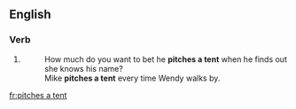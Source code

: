 ==English==

===Verb===
{{head|en|head=[[pitches]] [[a]] [[tent]]}}

# {{en-third-person singular of|pitch a tent}}
#: How much do you want to bet he '''pitches a tent''' when he finds out she knows his name?
#: Mike '''pitches a tent''' every time Wendy walks by.

[[fr:pitches a tent]]